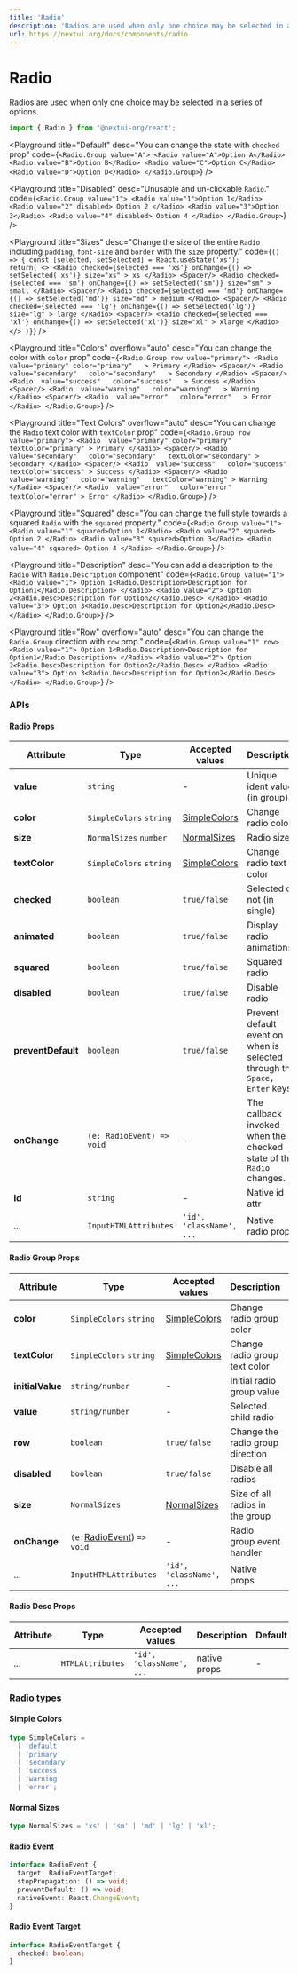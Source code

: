 ```yaml
---
title: 'Radio'
description: 'Radios are used when only one choice may be selected in a series of options.'
url: https://nextui.org/docs/components/radio
---
```


# Radio

Radios are used when only one choice may be selected in a series of options.

```jsx
import { Radio } from '@nextui-org/react';
```

<CarbonAd />

<Spacer y={2} />

<Playground
  title="Default"
  desc="You can change the state with `checked` prop"
  code={`
  <Radio.Group value="A">
    <Radio value="A">Option A</Radio>
    <Radio value="B">Option B</Radio>
    <Radio value="C">Option C</Radio>
    <Radio value="D">Option D</Radio>
  </Radio.Group>
`}
/>

<Playground
  title="Disabled"
  desc="Unusable and un-clickable `Radio`."
  code={`
 <Radio.Group value="1">
    <Radio value="1">Option 1</Radio>
    <Radio value="2" disabled>
      Option 2
    </Radio>
    <Radio value="3">Option 3</Radio>
    <Radio value="4" disabled>
      Option 4
    </Radio>
  </Radio.Group>
`}
/>

<Playground
  title="Sizes"
  desc="Change the size of the entire `Radio` including `padding`, `font-size` and `border` with the `size` property."
  code={`
  () => {
const [selected, setSelected] = React.useState('xs');      
return(
<>
    <Radio
        checked={selected === 'xs'}
        onChange={() => setSelected('xs')}
        size="xs"
    >
        xs
    </Radio>
    <Spacer/>
    <Radio
        checked={selected === 'sm'}
        onChange={() => setSelected('sm')}
        size="sm"
    >
        small
    </Radio>
    <Spacer/>
    <Radio
        checked={selected === 'md'}
        onChange={() => setSelected('md')}
        size="md"
    >
        medium
    </Radio>
    <Spacer/>
    <Radio
        checked={selected === 'lg'}
        onChange={() => setSelected('lg')}
        size="lg"
    >
        large
    </Radio>
    <Spacer/>
    <Radio
        checked={selected === 'xl'}
        onChange={() => setSelected('xl')}
        size="xl"
    >
        xlarge
    </Radio>
</>
)}
  `}
/>

<Playground
  title="Colors"
  overflow="auto"
  desc="You can change the color with `color` prop"
  code={`
  <Radio.Group row value="primary">
    <Radio 
        value="primary"
        color="primary"  
    >
        Primary
    </Radio>
    <Spacer/>
    <Radio 
        value="secondary"  
        color="secondary"  
    >
        Secondary
    </Radio>
    <Spacer/>
    <Radio 
        value="success"  
        color="success"  
    >
        Success
    </Radio>
    <Spacer/>
    <Radio 
        value="warning"  
        color="warning"  
    >
        Warning
    </Radio>
    <Spacer/>
    <Radio 
        value="error"  
        color="error"  
    >
        Error
    </Radio>
 </Radio.Group>
`}
/>

<Playground
  title="Text Colors"
  overflow="auto"
  desc="You can change the `Radio` text color with `textColor` prop"
  code={`
  <Radio.Group row value="primary">
    <Radio 
        value="primary"
        color="primary"  
        textColor="primary"
    >
        Primary
    </Radio>
    <Spacer/>
    <Radio 
        value="secondary"  
        color="secondary"  
        textColor="secondary"
    >
        Secondary
    </Radio>
    <Spacer/>
    <Radio 
        value="success"  
        color="success"  
        textColor="success"
    >
        Success
    </Radio>
    <Spacer/>
    <Radio 
        value="warning"  
        color="warning"  
        textColor="warning"
    >
        Warning
    </Radio>
    <Spacer/>
    <Radio 
        value="error"  
        color="error"  
        textColor="error"
    >
        Error
    </Radio>
 </Radio.Group>
`}
/>

<Playground
  title="Squared"
  desc="You can change the full style towards a squared `Radio` with the `squared` property."
  code={`
<Radio.Group value="1">
    <Radio value="1" squared>Option 1</Radio>
    <Radio value="2" squared>
      Option 2
    </Radio>
    <Radio value="3" squared>Option 3</Radio>
    <Radio value="4" squared>
      Option 4
    </Radio>
</Radio.Group>
`}
/>

<Playground
  title="Description"
  desc="You can add a description to the `Radio` with `Radio.Description` component"
  code={`
 <Radio.Group value="1">
    <Radio value="1">
      Option 1<Radio.Description>Description for Option1</Radio.Description>
    </Radio>
    <Radio value="2">
      Option 2<Radio.Desc>Description for Option2</Radio.Desc>
    </Radio>
    <Radio value="3">
      Option 3<Radio.Desc>Description for Option2</Radio.Desc>
    </Radio>
  </Radio.Group>
`}
/>

<Playground
  title="Row"
  overflow="auto"
  desc="You can change the `Radio.Group` direction with `row` prop."
  code={`
 <Radio.Group value="1" row>
    <Radio value="1">
      Option 1<Radio.Description>Description for Option1</Radio.Description>
    </Radio>
    <Radio value="2">
      Option 2<Radio.Desc>Description for Option2</Radio.Desc>
    </Radio>
    <Radio value="3">
      Option 3<Radio.Desc>Description for Option2</Radio.Desc>
    </Radio>
  </Radio.Group>
`}
/>

<Spacer y={3} />

### APIs

<Spacer y={2} />

#### Radio Props

| Attribute          | Type                      | Accepted values                | Description                                                               | Default   |
| ------------------ | ------------------------- | ------------------------------ | ------------------------------------------------------------------------- | --------- |
| **value**          | `string`                  | -                              | Unique ident value (in group)                                             | -         |
| **color**          | `SimpleColors` `string`   | [SimpleColors](#simple-colors) | Change radio color                                                        | `primary` |
| **size**           | `NormalSizes` `number`    | [NormalSizes](#normal-sizes)   | Radio size                                                                | `medium`  |
| **textColor**      | `SimpleColors` `string`   | [SimpleColors](#simple-colors) | Change radio text color                                                   | `default` |
| **checked**        | `boolean`                 | `true/false`                   | Selected or not (in single)                                               | `false`   |
| **animated**       | `boolean`                 | `true/false`                   | Display radio animations                                                  | `true`    |
| **squared**        | `boolean`                 | `true/false`                   | Squared radio                                                             | `false`   |
| **disabled**       | `boolean`                 | `true/false`                   | Disable radio                                                             | `false`   |
| **preventDefault** | `boolean`                 | `true/false`                   | Prevent default event on when is selected through the `Space, Enter` keys | `true`    |
| **onChange**       | `(e: RadioEvent) => void` | -                              | The callback invoked when the checked state of the `Radio` changes.       | -         |
| **id**             | `string`                  | -                              | Native id attr                                                            | -         |
| ...                | `InputHTMLAttributes`     | `'id', 'className', ...`       | Native radio props                                                        | -         |

<Spacer y={2} />

#### Radio Group Props

| Attribute        | Type                                       | Accepted values                | Description                      | Default   |
| ---------------- | ------------------------------------------ | ------------------------------ | -------------------------------- | --------- |
| **color**        | `SimpleColors` `string`                    | [SimpleColors](#simple-colors) | Change radio group color         | `primary` |
| **textColor**    | `SimpleColors` `string`                    | [SimpleColors](#simple-colors) | Change radio group text color    | `default` |
| **initialValue** | `string/number`                            | -                              | Initial radio group value        | -         |
| **value**        | `string/number`                            | -                              | Selected child radio             | -         |
| **row**          | `boolean`                                  | `true/false`                   | Change the radio group direction | `false`   |
| **disabled**     | `boolean`                                  | `true/false`                   | Disable all radios               | `false`   |
| **size**         | `NormalSizes`                              | [NormalSizes](#normal-sizes)   | Size of all radios in the group  | `medium`  |
| **onChange**     | `(e:`[RadioEvent](#radio-event)) `=> void` | -                              | Radio group event handler        | -         |
| ...              | `InputHTMLAttributes`                      | `'id', 'className', ...`       | Native props                     | -         |

<Spacer y={2} />

#### Radio Desc Props

| Attribute | Type             | Accepted values          | Description  | Default |
| --------- | ---------------- | ------------------------ | ------------ | ------- |
| ...       | `HTMLAttributes` | `'id', 'className', ...` | native props | -       |

<Spacer y={2} />

### Radio types

<Spacer y={1} />

#### Simple Colors

```ts
type SimpleColors =
  | 'default'
  | 'primary'
  | 'secondary'
  | 'success'
  | 'warning'
  | 'error';
```

#### Normal Sizes

```ts
type NormalSizes = 'xs' | 'sm' | 'md' | 'lg' | 'xl';
```

#### Radio Event

```ts
interface RadioEvent {
  target: RadioEventTarget;
  stopPropagation: () => void;
  preventDefault: () => void;
  nativeEvent: React.ChangeEvent;
}
```

#### Radio Event Target

```ts
interface RadioEventTarget {
  checked: boolean;
}
```
